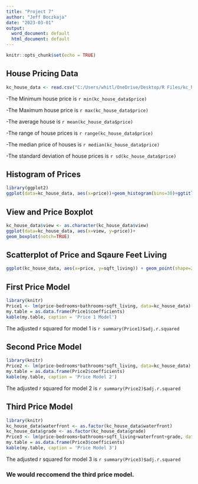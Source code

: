 ---
title: "Project 7"
author: "Jeff Boczkaja"
date: "2023-03-01"
output:
  word_document: default
  html_document: default
---

```{r setup, include=FALSE}
knitr::opts_chunk$set(echo = TRUE)
```


## House Pricing Data
```{r kc_house_data, echo=FALSE}
kc_house_data <- read.csv("C:/Users/whitl/OneDrive/Desktop/R Files/kc_house_data.csv")

```


-The Minimum house price is `r min(kc_house_data$price)`

-The Maximum house price is `r max(kc_house_data$price)`

-The average house is `r mean(kc_house_data$price)`

-The range of house prices is `r range(kc_house_data$price)`

-The median price of houses is `r median(kc_house_data$price)`

-The standard deviation of house prices is `r sd(kc_house_data$price)`

## Histogram of Prices

```{r histogram, echo=FALSE}
library(ggplot2)
ggplot(data=kc_house_data, aes(x=price))+geom_histogram(bins=30)+ggtitle("Histogram of House Price")+xlab("Price")+ylab("Number")

```


## View and Price Boxplot

```{r boxplot, echo=FALSE}
kc_house_data$view <- as.character(kc_house_data$view)
ggplot(data=kc_house_data, aes(x=view, y=price))+
geom_boxplot(notch=TRUE)
```

## Scatterplot of Price and Sqaure Feet Living

```{r scatterplot, echo=FALSE}
ggplot(kc_house_data, aes(x=price, y=sqft_living)) + geom_point(shape=2) 
```

## First Price Model
```{r Price 1, echo=FALSE}
library(knitr)
Price1 <- lm(price~bedrooms+bathrooms+sqft_living, data=kc_house_data)
my.table = as.data.frame(Price1$coefficients)
kable(my.table, caption = 'Price 1 Model')
```
The adjusted r squared for model 1 is `r summary(Price1)$adj.r.squared`

## Second Price Model
```{r price2, echo=FALSE}
library(knitr)
Price2 <- lm(price~bedrooms*bathrooms*sqft_living, data=kc_house_data)
my.table = as.data.frame(Price2$coefficients)
kable(my.table, caption = 'Price Model 2')
```
The adjusted r squared for model 2 is `r summary(Price2)$adj.r.squared`

## Third Price Model
```{r price3, echo=FALSE}
library(knitr)
kc_house_data$waterfront <- as.factor(kc_house_data$waterfront)
kc_house_data$grade <- as.factor(kc_house_data$grade)
Price3 <- lm(price~bedrooms+bathrooms+sqft_living+waterfront+grade, data=kc_house_data)
my.table = as.data.frame(Price3$coefficients)
kable(my.table, caption = 'Price Model 3')
```
The adjusted r squared for model 3 is `r summary(Price3)$adj.r.squared`

### We would reccomend the third price model.


